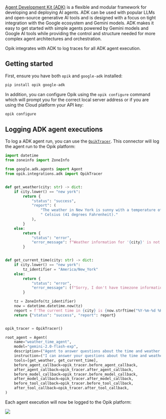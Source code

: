 [Agent Development Kit (ADK)](https://google.github.io/adk-docs/) is a flexible and modular framework for developing and deploying AI agents. ADK can be used with popular LLMs and open-source generative AI tools and is designed with a focus on tight integration with the Google ecosystem and Gemini models. ADK makes it easy to get started with simple agents powered by Gemini models and Google AI tools while providing the control and structure needed for more complex agent architectures and orchestration.

Opik integrates with ADK to log traces for all ADK agent execution.

## Getting started

First, ensure you have both `opik` and `google-adk` installed:

```bash
pip install opik google-adk
```

In addition, you can configure Opik using the `opik configure` command which will prompt you for the correct local server address or if you are using the Cloud platform your API key:

```bash {pytest_codeblocks_skip=true}
opik configure
```

## Logging ADK agent executions

To log a ADK agent run, you can use the [`OpikTracer`](TODO). This connector will log the agent run to the Opik platform:

```python
import datetime
from zoneinfo import ZoneInfo

from google.adk.agents import Agent
from opik.integrations.adk import OpikTracer


def get_weather(city: str) -> dict:
    if city.lower() == "new york":
        return {
            "status": "success",
            "report": (
                "The weather in New York is sunny with a temperature of 25 degrees"
                " Celsius (41 degrees Fahrenheit)."
            ),
        }
    else:
        return {
            "status": "error",
            "error_message": f"Weather information for '{city}' is not available.",
        }


def get_current_time(city: str) -> dict:
    if city.lower() == "new york":
        tz_identifier = "America/New_York"
    else:
        return {
            "status": "error",
            "error_message": (f"Sorry, I don't have timezone information for {city}."),
        }

    tz = ZoneInfo(tz_identifier)
    now = datetime.datetime.now(tz)
    report = f'The current time in {city} is {now.strftime("%Y-%m-%d %H:%M:%S %Z%z")}'
    return {"status": "success", "report": report}


opik_tracer = OpikTracer()

root_agent = Agent(
    name="weather_time_agent",
    model="gemini-2.0-flash-exp",
    description=("Agent to answer questions about the time and weather in a city."),
    instruction=("I can answer your questions about the time and weather in a city."),
    tools=[get_weather, get_current_time],
    before_agent_callback=opik_tracer.before_agent_callback,
    after_agent_callback=opik_tracer.after_agent_callback,
    before_model_callback=opik_tracer.before_model_callback,
    after_model_callback=opik_tracer.after_model_callback,
    before_tool_callback=opik_tracer.before_tool_callback,
    after_tool_callback=opik_tracer.after_tool_callback,
)
```

Each agent execution will now be logged to the Opik platform:

<Frame>
  <img src="/img/cookbook/adk_trace_cookbook.png" />
</Frame>
